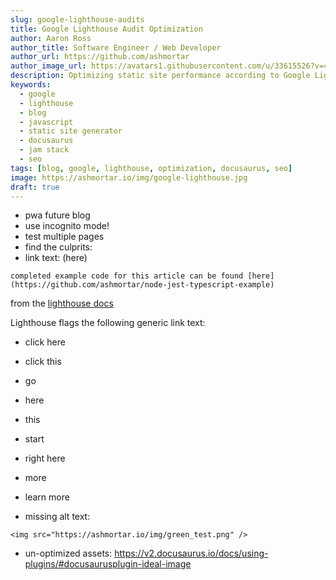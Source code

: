 ```yaml
---
slug: google-lighthouse-audits
title: Google Lighthouse Audit Optimization
author: Aaron Ross
author_title: Software Engineer / Web Developer
author_url: https://github.com/ashmortar
author_image_url: https://avatars1.githubusercontent.com/u/33615526?v=4
description: Optimizing static site performance according to Google Lighthouse scores, or "The only thing better than green check marks are green circles".
keywords:
  - google
  - lighthouse
  - blog
  - javascript
  - static site generator
  - docusaurus
  - jam stack
  - seo
tags: [blog, google, lighthouse, optimization, docusaurus, seo]
image: https://ashmortar.io/img/google-lighthouse.jpg
draft: true
---
```


- pwa future blog
- use incognito mode!
- test multiple pages
- find the culprits:
- link text: (here)

```mdx
completed example code for this article can be found [here](https://github.com/ashmortar/node-jest-typescript-example)
```

from the [lighthouse docs](https://web.dev/link-text/?utm_source=lighthouse&utm_medium=devtools)

Lighthouse flags the following generic link text:

- click here
- click this
- go
- here
- this
- start
- right here
- more
- learn more

- missing alt text:

```mdx
<img src="https://ashmortar.io/img/green_test.png" />
```

- un-optimized assets:
  https://v2.docusaurus.io/docs/using-plugins/#docusaurusplugin-ideal-image
